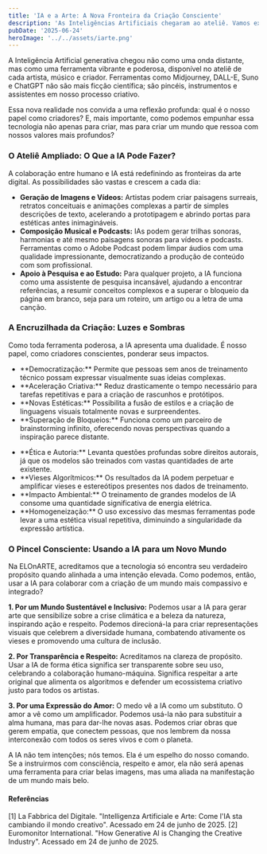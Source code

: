 ```yaml
---
title: 'IA e a Arte: A Nova Fronteira da Criação Consciente'
description: 'As Inteligências Artificiais chegaram ao ateliê. Vamos explorar seu impacto na arte, seus prós e contras, e como podemos usá-las para cultivar um mundo mais sustentável, inclusivo e amoroso.'
pubDate: '2025-06-24'
heroImage: '../../assets/iarte.png'
---
```


A Inteligência Artificial generativa chegou não como uma onda distante, mas como uma ferramenta vibrante e poderosa, disponível no ateliê de cada artista, músico e criador. Ferramentas como Midjourney, DALL-E, Suno e ChatGPT não são mais ficção científica; são pincéis, instrumentos e assistentes em nosso processo criativo.

Essa nova realidade nos convida a uma reflexão profunda: qual é o nosso papel como criadores? E, mais importante, como podemos empunhar essa tecnologia não apenas para criar, mas para criar um mundo que ressoa com nossos valores mais profundos?

### O Ateliê Ampliado: O Que a IA Pode Fazer?

A colaboração entre humano e IA está redefinindo as fronteiras da arte digital. As possibilidades são vastas e crescem a cada dia:

* **Geração de Imagens e Vídeos:** Artistas podem criar paisagens surreais, retratos conceituais e animações complexas a partir de simples descrições de texto, acelerando a prototipagem e abrindo portas para estéticas antes inimagináveis.
* **Composição Musical e Podcasts:** IAs podem gerar trilhas sonoras, harmonias e até mesmo paisagens sonoras para vídeos e podcasts. Ferramentas como o Adobe Podcast podem limpar áudios com uma qualidade impressionante, democratizando a produção de conteúdo com som profissional.
* **Apoio à Pesquisa e ao Estudo:** Para qualquer projeto, a IA funciona como uma assistente de pesquisa incansável, ajudando a encontrar referências, a resumir conceitos complexos e a superar o bloqueio da página em branco, seja para um roteiro, um artigo ou a letra de uma canção.

### A Encruzilhada da Criação: Luzes e Sombras

Como toda ferramenta poderosa, a IA apresenta uma dualidade. É nosso papel, como criadores conscientes, ponderar seus impactos.

<ProsContras>
    <ul slot="pros">
        <li>**Democratização:** Permite que pessoas sem anos de treinamento técnico possam expressar visualmente suas ideias complexas.</li>
        <li>**Aceleração Criativa:** Reduz drasticamente o tempo necessário para tarefas repetitivas e para a criação de rascunhos e protótipos.</li>
        <li>**Novas Estéticas:** Possibilita a fusão de estilos e a criação de linguagens visuais totalmente novas e surpreendentes.</li>
        <li>**Superação de Bloqueios:** Funciona como um parceiro de brainstorming infinito, oferecendo novas perspectivas quando a inspiração parece distante.</li>
    </ul>
    <ul slot="contras">
        <li>**Ética e Autoria:** Levanta questões profundas sobre direitos autorais, já que os modelos são treinados com vastas quantidades de arte existente.</li>
        <li>**Vieses Algorítmicos:** Os resultados da IA podem perpetuar e amplificar vieses e estereótipos presentes nos dados de treinamento.</li>
        <li>**Impacto Ambiental:** O treinamento de grandes modelos de IA consome uma quantidade significativa de energia elétrica.</li>
        <li>**Homogeneização:** O uso excessivo das mesmas ferramentas pode levar a uma estética visual repetitiva, diminuindo a singularidade da expressão artística.</li>
    </ul>
</ProsContras>

### O Pincel Consciente: Usando a IA para um Novo Mundo

Na ELOnARTE, acreditamos que a tecnologia só encontra seu verdadeiro propósito quando alinhada a uma intenção elevada. Como podemos, então, usar a IA para colaborar com a criação de um mundo mais compassivo e integrado?

**1. Por um Mundo Sustentável e Inclusivo:** Podemos usar a IA para gerar arte que sensibilize sobre a crise climática e a beleza da natureza, inspirando ação e respeito. Podemos direcioná-la para criar representações visuais que celebrem a diversidade humana, combatendo ativamente os vieses e promovendo uma cultura de inclusão.

**2. Por Transparência e Respeito:** Acreditamos na clareza de propósito. Usar a IA de forma ética significa ser transparente sobre seu uso, celebrando a colaboração humano-máquina. Significa respeitar a arte original que alimenta os algoritmos e defender um ecossistema criativo justo para todos os artistas.

**3. Por uma Expressão do Amor:** O medo vê a IA como um substituto. O amor a vê como um amplificador. Podemos usá-la não para substituir a alma humana, mas para dar-lhe novas asas. Podemos criar obras que gerem empatia, que conectem pessoas, que nos lembrem da nossa interconexão com todos os seres vivos e com o planeta.

A IA não tem intenções; nós temos. Ela é um espelho do nosso comando. Se a instruirmos com consciência, respeito e amor, ela não será apenas uma ferramenta para criar belas imagens, mas uma aliada na manifestação de um mundo mais belo.

#### **Referências**
[1] La Fabbrica del Digitale. "Intelligenza Artificiale e Arte: Come l'IA sta cambiando il mondo creativo". Acessado em 24 de junho de 2025.
[2] Euromonitor International. "How Generative AI is Changing the Creative Industry". Acessado em 24 de junho de 2025.